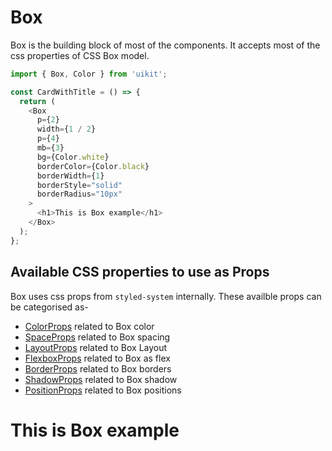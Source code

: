 

<Meta title="Core/Box" component={Box} />

# Box

Box is the building block of most of the components. It accepts most of the css properties of CSS Box model.

```js
import { Box, Color } from 'uikit';

const CardWithTitle = () => {
  return (
    <Box
      p={2}
      width={1 / 2}
      p={4}
      mb={3}
      bg={Color.white}
      borderColor={Color.black}
      borderWidth={1}
      borderStyle="solid"
      borderRadius="10px"
    >
      <h1>This is Box example</h1>
    </Box>
  );
};
```

## Available CSS properties to use as Props

Box uses css props from `styled-system` internally. These availble props can be categorised as-

- [ColorProps](https://styled-system.com/api/#color) related to Box color
- [SpaceProps](https://styled-system.com/api/#space) related to Box spacing
- [LayoutProps](https://styled-system.com/api/#layout) related to Box Layout
- [FlexboxProps](https://styled-system.com/api/#flexbox) related to Box as flex
- [BorderProps](https://styled-system.com/api/#border) related to Box borders
- [ShadowProps](https://styled-system.com/api/#shadow) related to Box shadow
- [PositionProps](https://styled-system.com/api/#position) related to Box positions

<Canvas>
  <Story name="Box component">
    <Box
      p={2}
      width={1 / 2}
      p={4}
      mb={3}
      bg={Color.white}
      borderColor={Color.black}
      borderWidth={1}
      borderStyle="solid"
      borderRadius="10px"
    >
      <h1>This is Box example</h1>
    </Box>
  </Story>
</Canvas>
